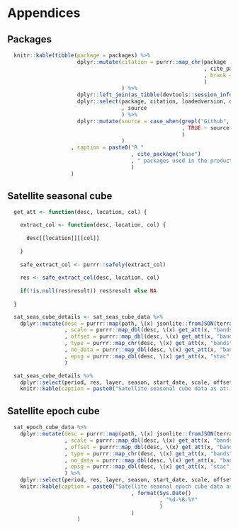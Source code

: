 
# Appendices {-}

## Packages

```r

  knitr::kable(tibble(package = packages) %>%
                      dplyr::mutate(citation = purrr::map_chr(package
                                                              , cite_package
                                                              , brack = FALSE
                                                              )
                                    ) %>%
                      dplyr::left_join(as_tibble(devtools::session_info(include_base = TRUE)$packages)) %>%
                      dplyr::select(package, citation, loadedversion, date
                                    , source
                                    ) %>% 
                      dplyr::mutate(source = case_when(grepl("Github", source) ~ "Github"
                                                       , TRUE ~ source
                                                       )
                                    )
                    , caption = paste0("R "
                                       , cite_package("base")
                                       , " packages used in the production of this report"
                                       )
                    )

```

## Satellite seasonal cube

```r

  get_att <- function(desc, location, col) {

    extract_col <- function(desc, location, col) {
      
      desc[[location]][[col]]
      
    }
    
    safe_extract_col <- purrr::safely(extract_col)
    
    res <- safe_extract_col(desc, location, col)
    
    if(!is.null(res$result)) res$result else NA
    
  }

  sat_seas_cube_details <- sat_seas_cube_data %>%
    dplyr::mutate(desc = purrr::map(path, \(x) jsonlite::fromJSON(terra::describe(x, options = "json")))
                  , scale = purrr::map_dbl(desc, \(x) get_att(x, "bands", "scale"))
                  , offset = purrr::map_dbl(desc, \(x) get_att(x, "bands", "offset"))
                  , type = purrr::map_chr(desc, \(x) get_att(x, "bands", "type"))
                  , no_data = purrr::map_dbl(desc, \(x) get_att(x, "bands", "noDataValue"))
                  , epsg = purrr::map_dbl(desc, \(x) get_att(x, "stac", "proj:epsg"))
                  )

  sat_seas_cube_details %>%
    dplyr::select(period, res, layer, season, start_date, scale, offset, type, no_data, epsg) %>%
    knitr::kable(caption = paste0("Satellite seasonal cube data as at: ", format(Sys.Date(), "%d-%B-%Y")))

```

## Satellite epoch cube

```r

  sat_epoch_cube_data %>%
    dplyr::mutate(desc = purrr::map(path, \(x) jsonlite::fromJSON(terra::describe(x, options = "json")))
                  , scale = purrr::map_dbl(desc, \(x) get_att(x, "bands", "scale"))
                  , offset = purrr::map_dbl(desc, \(x) get_att(x, "bands", "offset"))
                  , type = purrr::map_chr(desc, \(x) get_att(x, "bands", "type"))
                  , no_data = purrr::map_dbl(desc, \(x) get_att(x, "bands", "noDataValue"))
                  , epsg = purrr::map_dbl(desc, \(x) get_att(x, "stac", "`proj:epsg`"))
                  ) %>%
    dplyr::select(period, res, layer, season, start_date, scale, offset, type, no_data) %>%
    knitr::kable(caption = paste0("Satellite seaonal epoch cube data as at: "
                                       , format(Sys.Date()
                                                , "%d-%B-%Y"
                                                )
                                       )
                      )

```
